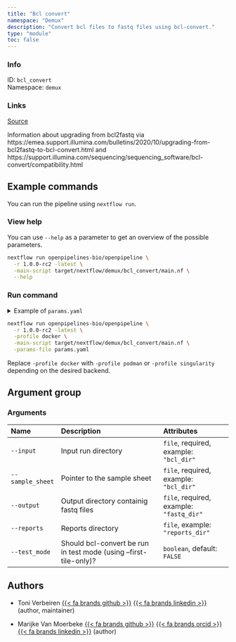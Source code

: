 ```yaml
---
title: "Bcl convert"
namespace: "Demux"
description: "Convert bcl files to fastq files using bcl-convert."
type: "module"
toc: false
---
```


::: {.column-margin}

### Info

ID: `bcl_convert`  
Namespace: `demux`

### Links
[Source](https://github.com/openpipelines-bio/openpipeline/blob/1.0.0-rc2/./src/demux/bcl_convert){.btn-action .btn-sm .btn-info .btn role="button"}

:::

Information about upgrading from bcl2fastq via
https://emea.support.illumina.com/bulletins/2020/10/upgrading-from-bcl2fastq-to-bcl-convert.html
and https://support.illumina.com/sequencing/sequencing_software/bcl-convert/compatibility.html


## Example commands

You can run the pipeline using `nextflow run`.

### View help

You can use `--help` as a parameter to get an overview of the possible parameters.

```bash
nextflow run openpipelines-bio/openpipeline \
  -r 1.0.0-rc2 -latest \
  -main-script target/nextflow/demux/bcl_convert/main.nf \
  --help
```

### Run command

<details>
<summary>Example of `params.yaml`</summary>
```yaml
# Arguments
input: # please fill in - example: "bcl_dir"
sample_sheet: # please fill in - example: "bcl_dir"
# output: "$id.$key.output.output"
# reports: "$id.$key.reports.reports"
test_mode: false

# Nextflow input-output arguments
publish_dir: # please fill in - example: "output/"
# param_list: "my_params.yaml"
```
</details>

```bash
nextflow run openpipelines-bio/openpipeline \
  -r 1.0.0-rc2 -latest \
  -profile docker \
  -main-script target/nextflow/demux/bcl_convert/main.nf \
  -params-file params.yaml
```

:::{.callout-note}
Replace `-profile docker` with `-profile podman` or `-profile singularity` depending on the desired backend.
:::

## Argument group

### Arguments

|Name             |Description                                                       |Attributes                               |
|:----------------|:-----------------------------------------------------------------|:----------------------------------------|
|`--input`        |Input run directory                                               |`file`, required, example: `"bcl_dir"`   |
|`--sample_sheet` |Pointer to the sample sheet                                       |`file`, required, example: `"bcl_dir"`   |
|`--output`       |Output directory containig fastq files                            |`file`, required, example: `"fastq_dir"` |
|`--reports`      |Reports directory                                                 |`file`, example: `"reports_dir"`         |
|`--test_mode`    |Should bcl-convert be run in test mode (using --first-tile-only)? |`boolean`, default: `FALSE`              |

## Authors


  * Toni Verbeiren [{{< fa brands github >}}](https://github.com/tverbeiren) [{{< fa brands linkedin >}}](https://linkedin.com/in/verbeiren) (author, maintainer)

  * Marijke Van Moerbeke [{{< fa brands github >}}](https://github.com/mvanmoerbeke) [{{< fa brands orcid >}}](https://orcid.org/0000-0002-3097-5621) [{{< fa brands linkedin >}}](https://linkedin.com/in/marijke-van-moerbeke-84303a34) (author)
